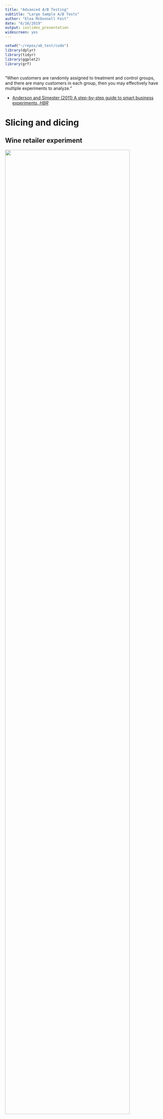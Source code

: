 ```yaml
---
title: "Advanced A/B Testing"
subtitle: "Large Sample A/B Tests"
author: "Elea McDonnell Feit"
date: "6/16/2019"
output: ioslides_presentation
widescreen: yes
---
```


```r
setwd("~/repos/ab_test/code")
library(dplyr)
library(tidyr)
library(ggplot2)
library(grf)
```


## {.flexbox .vcenter}

<div class="centered">
"When customers are randomly assigned to treatment and control groups, and there are many customers in each group, then you may effectively have multiple experiments to analyze."
</div>
- [Anderson and Simester (2011) A step-by-step guide to smart business experiments, *HBR*](https://eleafeit.github.io/ab_test/Anderson_Simester_2011.pdf) 


# Slicing and dicing


## Wine retailer experiment

![](images/wine_store.png){width=90%}


## Wine retailer experiment

**Test setting**: email to retailer mailing list

**Unit**: email address 

**Treatments**: email version A, email version B, holdout

**Reponse**: open, click and 1-month purchase (\$)

**Selection**: all active customers

**Assignment**: randomly assigned (1/3 each)


## Baseline variable: days since last activity
```r
d <- read.csv("test_data.csv")
hist(d$days_since, 
     xlab="Days Since Last Activity", ylab="Customers", 
     main="Histogram of Days Since Last Activity")
```


## Experiments within experiments {.build}

Consider the customers who have been active in the last 60 days.  

Within that subset, customers were randomly assigned to recieve email A, email B or no email.  

So, we can analyze the data for a subgroup as it's own test test by slicing down and then re-analyzing.

However, we will only find signifcant results if we have enough sample in the subgroup. 


## Recent active versus aged customers
```r
# aggregate(cbind(open, click, purch) ~ group + (days_since < 60), 
#          data=d, FUN=mean)
```
```r
d %>% group_by((days_since < 60), group) %>% summarize(mean(open), mean(click), mean(purch))
```

- The email seems to produce a stronger effect on purchases for recently active customers.


## Is email effective for recently actice? 
```r
d %>% filter(email==TRUE) %>% ggplot(aes(y=purch, x=group)) + 
  geom_dotplot(binaxis='y', stackdir='center', stackratio=0.1, dotsize=0.1, binwidth=0.1) +
  ylab("30-Day Purchases ($)") + xlab("") + scale_y_log10()
```


## Significance test: recently active
```r
t.test(purch ~ email, data=d[d$days_since < 60,])
```


## Significance test: aged customers
```r
t.test(purch ~ email, data=d[d$days_since > 60,])
```


## Every A/B test can be sliced 
For example, we can look at the effect of the treatment separately for the green apples and the red apples. 
<div class="centered">
![](images/apples.jpg){width=30%} 
![](images/apples.jpg){width=30%}
</div>


## Slicing is based on baseline variables

Anyone who keeps historic data on customers or visitors has lots of baseline variables available for slicing and dicing:   

- data on previous website visits
- sign-ups
- geographic location
- source
- past purchase (by category)
- recency
- frequency


## Exercise
Re-analyze the opens, clicks and purchases for people who have bought syrah in the past. 
```r
summary(d$syrah > 0)
mean(d$syrah > 0)
```


## Repeated significance testing {.build}

Slicing and dicing means you will run many significance tests. 

You may remember from intro stats that 1 in 20 significance tests at 95% confidence will be significant, when there is no effect. You will get false positives, especially when slicing and dicing. 

When you think you've found a golden ticket, re-test before betting the company.


## Slicing and dicing: Summary

Slicing and dicing will reveal two things about subgroups of customers. 

1. Subgroups will vary in how much they engage in behaviors
    - Recently active tend to have higher average purchases after the email
   
2. Subgroups vary in how they respond to treatments
    - Recently active are more affected by the email


## Heterogeneous treatment effects

"Experiments are used because they provide credible estimates of the effect of an intervention for a sample population. But underlying this average effect for a sample may be **substantial variation in how particular respondents respond to treatments**: there may be **heterogeneous treatment effects**."  

-- Athey and Imbens, 2015


## Heterogeneous treatment effects and targeting
Marketers should be interested in heterogeneous treatment effects when there is opportunity to apply different treatments to each subgroup (ie targeting).

email $\rightarrow$ high potential for targeting  

website $\rightarrow$ less potential for targeting


# Analyzing experiments with regression (pre-req)

## Analyzing experiments with regression 

We use a **regression model** to define a relationship between the response ($y$) and the treatment ($x$). 

$y = a + b \times x + \varepsilon$

The model literally says that we get the average response by multiplying the treatment indicator $x$ by $b$ and adding that to $a$. When we fit a model, we use data to estimate $a$ and $b$. 


## R formulas

In R, we shorthand the model equation with an R formula: 

`purch ~ email`

This means exactly the same thing as: 

`purch` $= a + b \times$ `email` $+ \varepsilon$

where we estimate $a$ and $b$ from data.


## Analyzing an experiment with regression {.smaller}
```r
m1 <- lm(purch ~ email, data=d)
summary(m1)
```
Email increasaes sales by ~\$6.42 on average across all email addresses.

## Regression versus significance test {.smaller}
Regression model
```r
summary(m1)$coef
```
Significance test
```r
t.test(purch ~ email, data=d, var.equal=TRUE)
```


## Regression versus significance tests {.build}

If you like regression, you can use regression to analyze all your tests. 

If you don't like regression, you should try it because it gives you the ability to pull in baseline variables. 


## Model with a baseline variable {.smaller}

```r
m2 <- lm(purch ~ email + (days_since < 60), data=d)
summary(m2)$coef
```
Aged customers in the control group purchased on average \$5.55 in the 30-days after the email was sent. Recently active customers in the control group purchased an additional \$13.55. The average effect of the email was \$6.44. 

Controlling for baseline variables increases the likelihood of finding significant effects. This is sometimes called "regression correction."


## Incorporating heterogeneous treatment effects

To incorporate heterogeneous treatment effects, we need an **interaction** between the treatment effect ($x$) and a baseline variable ($z$). 

When we interact to terms, we are defining a model that multiplies the two terms: 

$y = a + b x + c  z + d (x  z) + \varepsilon$

The R formula for this model is: 

`purch ~ email + (days_since < 60)  + email:(days_since < 60)`  

or equivalently  

`purch ~ email*(days_since < 60)`  

## Incorporating heterogeneous treatment effects {.smaller}
```r
m3 <- lm(purch ~ email + (days_since < 60) + email:(days_since < 60), data=d)
summary(m3)$coef
```
The email effect is \$5.36 for aged customers plus an additional \$2.23 recent customers (total of \$7.59). 


# Uplift modeling (finally!)


## Uplift model for purchase amount {.smaller}
An **uplift model** is a regression model that incorporates many baseline variables. For example:
```r
m4 <- lm(purch ~ email*(days_since < 60) + email*(past_purch > 50) + email*(visits > 3), 
         data=d)
summary(m4)$coef
```


## Scoring customers with an uplift model
If you have someone who wasn't in the test, but you know their baseline variables, you can use an uplift model to predict likely treatment effect. 
```r
new_cust <- data.frame(past_purch=rep(38.12,2), days_since=rep(19,2), visits=rep(3,2))
(pred <- predict(m4, cbind(email=c(TRUE, FALSE), new_cust)))
(lift <- pred[1] - pred[2])
```
This new customer is predicted to buy \$13.03 if they get an email or \$12.40 without, for a uplift of \$0.63. 


## Scoring for another (better) customer
```r
new_cust <- data.frame(past_purch=rep(127.88,2), days_since=rep(19,2), visits=rep(40,2))
(pred <- predict(m4, cbind(email=c(TRUE, FALSE), new_cust)))
(lift <- pred[1] - pred[2])
```
This is a better target with an uplift of 11.61. 


## Uplift models and targeting

For costly treatments (eg catalogs, discounts) we should target customers customers that we predict will have a positive effect that exceeds costs.



## Persuadables and do-not-disturb

![](images/persuadable.png){width=75%}

Source: Predictive Analytics Times


## Uplift model for clicks
We can also build an uplift model for click probability, but we should use a logistic regression for binary outcomes. 
```r
m5 <- glm(click ~ group*(days_since < 60) + group*(past_purch > 50) + group*(visits > 3) +
                  group*(syrah > 0) + group*(cab > 0) + 
                  group*(sav_blanc > 0) + group*(chard > 0),
          family = binomial,
         data=d[d$group != "ctrl",])
```


## Uplift model for clicks {.smaller}
While email B has lower overall click rate, customers who have purchased syrah in the past are more likely to click if they get email B (which promoted syrah). 
```r
summary(m5)$coef
```


## More baseline variables (features)

Uplift models can include many, many baseline variables. Creating these variables from source data (CRM, web analytics data, etc) is called **feature engineering**.


# Causal forests

## Causal forests
Causal forests are an alternative to regression for identifying heterogeneous treatment effects and scoring customers based on predicted treatment effect uplift. 


## Preliminaries I: CART
Where regression models predict customer outcomes with a linear equation, cart trees predict customer outcomes using a tree structure. CARTs are estimated by finding the tree structure that seems to classify people correctly most of the time.  

![](images/cart.png){width=45%}

## Preliminaries II: Random forests
Random forests are collections of different CARTs each fit to a subset of the data. Each tree in the forest classifies customers slightly differently. Unlike a regression, a random forest can pick up non-linear relationships.  
![](images/random_forest.jpg){width=75%}

## Causal forests

Causal forests are random forests designed to categorize customers according to their **treatment effect** in an experiment. The customers in each leaf are assumed to have homogeneous treatment effects, with heterogeneous treatment effects between leaves. 

Advantages   
- Works well with a large number of baseline variables  
- Doesn't require the analyst to define cut-offs for continuous baseline variables  
- Will fit non-linear relationships between baseline variables and uplift 


## Causal forest for wine retailer experiment
```r
treat <- d$email
response <- d$purch
baseline <- d[, c("days_since", "past_purch", "visits", "chard", "sav_blanc", "syrah", "cab")]
cf <- causal_forest(baseline, response, treat)
print(cf)
```


## Overall average treatment effect
```r
average_treatment_effect(cf, method="AIPW")
```
This is similar to the estimate from our simple regression which was 6.42 (0.30). 

## Predicted uplift 
Just like any uplift model, we can use the model to predict the email effect for new customers. 
```r
new_cust <- data.frame(chard=38.12, sav_blanc=0, syrah=0, cab=0,  
                       past_purch=38.12, days_since=19, visits=3)
predict(cf, new_cust, estimate.variance = TRUE)
```

## Predicted uplift for all customers in test
```r
hist(predict(cf)$predictions, 
     main="Histogram of Purchase Lift", 
     xlab="Purchase Lift for Email", ylab="Customers")
```


## Predicted uplift versus past purchase amount
```r
trans_gray <- rgb(0.1, 0.1, 0.1, alpha=0.1)
plot(d$past_purch, predict(cf)$predictions, cex=0.5, col=trans_gray,
     xlab="Past Purchase Amount ($)", ylab="Predicted Treatment Effect ($)")
```


## Uplift versus days since last active
```r
trans_gray <- rgb(0.1, 0.1, 0.1, alpha=0.1)
plot(d$days_since, predict(cf)$predictions, cex=0.5, col=trans_gray,
     xlab="Days Since Last Active", ylab="Predicted Treatment Effect ($)")
```


## Things you just learned 
- Large sample $\rightarrow$ look for heterogeneous treatment effects using baseline variables
- Three ways to find heterogeneous treatment effects
    - Slicing and dicing: filter down then analyze sub-test
    - Uplift modeling
        - Build a regression with interactions between x and z's
        - Use logistic regression for binary response
    - Causal forests